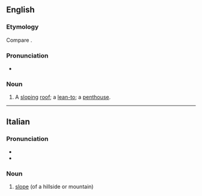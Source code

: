 ==English==

===Etymology===
Compare {{m|en|pentice}}.

===Pronunciation===
* {{IPA|en|/ˈpɛndɪs/}}

===Noun===
{{en-noun}}

# {{lb|en|obsolete}} A [[slope|sloping]] [[roof]]; a [[lean-to]]; a [[penthouse]].
#: {{rfquotek|en|Fairfax}}

{{Webster 1913}}

----

==Italian==

===Pronunciation===
* {{it-IPA|pendìce}}
* {{rhymes|it|itʃe}}

===Noun===
{{it-noun|f}}

# [[slope]] (of a hillside or mountain)